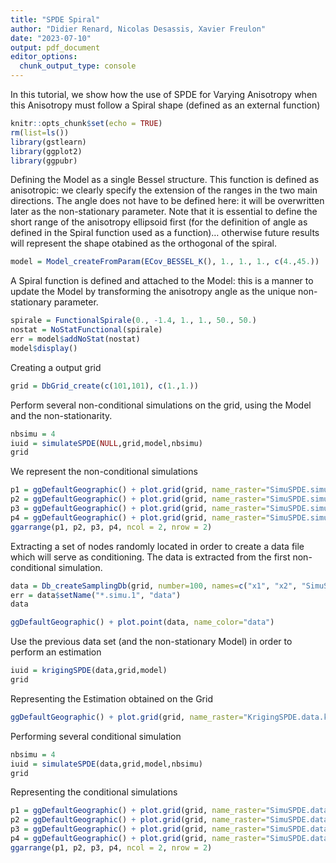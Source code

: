 ```yaml
---
title: "SPDE Spiral"
author: "Didier Renard, Nicolas Desassis, Xavier Freulon"
date: "2023-07-10"
output: pdf_document
editor_options: 
  chunk_output_type: console
---
```


In this tutorial, we show how the use of SPDE for Varying Anisotropy when this Anisotropy must follow a Spiral shape (defined as an external function)

```r
knitr::opts_chunk$set(echo = TRUE)
rm(list=ls())
library(gstlearn)
library(ggplot2)
library(ggpubr)
```

Defining the Model as a single Bessel structure. This function is defined as anisotropic: we clearly specify the extension of the ranges in the two main directions. The angle does not have to be defined here: it will be overwritten later as the non-stationary parameter. Note that it is essential to define the short range of the anisotropy ellipsoid first (for the definition of angle as defined in the Spiral function used as a function)... otherwise future results will represent the shape otabined as the orthogonal of the spiral.

```r
model = Model_createFromParam(ECov_BESSEL_K(), 1., 1., 1., c(4.,45.))
```

A Spiral function is defined and attached to the Model: this is a manner to update the Model by transforming the anisotropy angle as the unique non-stationary parameter.

```r
spirale = FunctionalSpirale(0., -1.4, 1., 1., 50., 50.)
nostat = NoStatFunctional(spirale)
err = model$addNoStat(nostat)
model$display()
```

Creating a output grid

```r
grid = DbGrid_create(c(101,101), c(1.,1.)) 
```

Perform several non-conditional simulations on the grid, using the Model and the non-stationarity.

```r
nbsimu = 4
iuid = simulateSPDE(NULL,grid,model,nbsimu)
grid
```

We represent the non-conditional simulations

```r
p1 = ggDefaultGeographic() + plot.grid(grid, name_raster="SimuSPDE.simu.1")
p2 = ggDefaultGeographic() + plot.grid(grid, name_raster="SimuSPDE.simu.2")
p3 = ggDefaultGeographic() + plot.grid(grid, name_raster="SimuSPDE.simu.3")
p4 = ggDefaultGeographic() + plot.grid(grid, name_raster="SimuSPDE.simu.4")
ggarrange(p1, p2, p3, p4, ncol = 2, nrow = 2)
```

Extracting a set of nodes randomly located in order to create a data file which will serve as conditioning. The data is extracted from the first non-conditional simulation.

```r
data = Db_createSamplingDb(grid, number=100, names=c("x1", "x2", "SimuSPDE.simu.1"))
err = data$setName("*.simu.1", "data")
data
```

```r
ggDefaultGeographic() + plot.point(data, name_color="data")
```

Use the previous data set (and the non-stationary Model) in order to perform an estimation

```r
iuid = krigingSPDE(data,grid,model)
grid
```

Representing the Estimation obtained on the Grid

```r
ggDefaultGeographic() + plot.grid(grid, name_raster="KrigingSPDE.data.kriging")
```

Performing several conditional simulation

```r
nbsimu = 4
iuid = simulateSPDE(data,grid,model,nbsimu)
grid
```

Representing the conditional simulations

```r
p1 = ggDefaultGeographic() + plot.grid(grid, name_raster="SimuSPDE.data.condSimu.1")
p2 = ggDefaultGeographic() + plot.grid(grid, name_raster="SimuSPDE.data.condSimu.2")
p3 = ggDefaultGeographic() + plot.grid(grid, name_raster="SimuSPDE.data.condSimu.3")
p4 = ggDefaultGeographic() + plot.grid(grid, name_raster="SimuSPDE.data.condSimu.4")
ggarrange(p1, p2, p3, p4, ncol = 2, nrow = 2)
```

